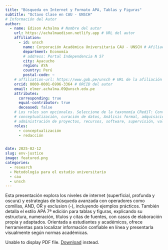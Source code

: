 ```yaml
---
title: "Búsqueda en Internet y Formato APA, Tablas y Figuras"
subtitle: "Octavo Clase en CAU - UNSCH"
# Información del Autor
author:
  - name: Edison Achalma # Nombre del autor
    url: https://achalmaedison.netlify.app # URL del autor
    affiliation:
      - id: unsch
        name: Corporación Académica Universitaria CAU - UNSCH # Afiliación del autor
        department: Economía
        # address: Portal Independencia N 57
        city: Ayacucho
        region: AYA
        country: Perú
        postal-code: ~
    # affiliation-url: https://www.gob.pe/unsch # URL de la afiliación del autor
    orcid: 0000-0001-6996-3364 # ORCID del autor
    email: elmer.achalma.09@unsch.edu.pe
    attributes:
      corresponding: true
      equal-contributor: true
      deceased: false
    # Los roles son opcionales. Seleccione de la taxonomía CRediT: Contributor Roles https://credit.niso.org/
    # conceptualización, curación de datos, Análisis formal, adquisición de financiación, investigación, metodología,
    # administración de proyectos, recursos, software, supervisión, validación, visualización, redacción, edición.
    roles:
      - conceptualización
      - redacción


date: 2025-02-12
slug: env-justice
image: featured.png
categories:
  - research
  - Metodología para el estudio universitario
  - cau
  - unsch
---
```


Esta presentación explora los niveles de internet (superficial, profunda y oscura) y estrategias de búsqueda avanzada con operadores como comillas, AND, OR y exclusion (-), incluyendo ejemplos prácticos. También detalla el estilo APA 7ª edición para tablas y figuras, explicando su estructura, numeración, títulos y citas de fuentes, con casos de elaboración propia y adaptados. Orientada a estudiantes y académicos, ofrece herramientas para localizar información confiable en línea y presentarla visualmente según normas académicas.


::: {#fig-manuscript fig-cap="sesión 08"}
```{=html}
<object data="sesion 08.pdf" type="application/pdf" width=100% height=800 '><p>Unable to display PDF file. <a href="sesion 08.pdf">Download</a> instead.</p></object>
```
:::



